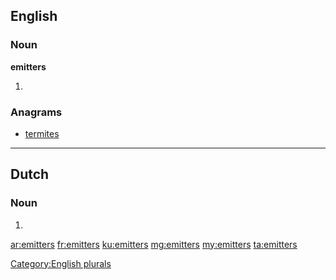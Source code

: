 ==English==

===Noun===
'''emitters'''

# {{plural of|[[emitter]]}}

===Anagrams===
* [[termites#English|termites]]

[[Category:English plurals]]

----

==Dutch==

===Noun===
{{head|nl}}

# {{nl-noun-form|pl=1|emitter}}

[[ar:emitters]]
[[fr:emitters]]
[[ku:emitters]]
[[mg:emitters]]
[[my:emitters]]
[[ta:emitters]]